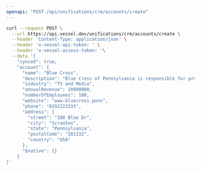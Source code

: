 ```yaml
---
openapi: "POST /api/unifications/crm/accounts/create"
---
```


<RequestExample>

```bash Request
curl --request POST \
  --url https://api.vessel.dev/unifications/crm/accounts/create \
  --header 'Content-Type: application/json' \
  --header 'x-vessel-api-token: ' \
  --header 'x-vessel-access-token: '\
  --data '{
    "synced": true,
    "account": {
      "name": "Blue Cross",
      "description": "Blue Cross of Pennsylvania is responsible for providing services to the good people of Scranton",
      "industry": "TV and Media",
      "annualRevenue": 10000000,
      "numberOfEmployees": 100,
      "website": "www.bluecross.penn",
      "phone": "8192223333",
      "address": {
        "street": "100 Blue Dr",
        "city": "Scranton",
        "state": "Pennsylvania",
        "postalCode": "281332",
        "country": "USA"
      },
      "$native": {}
    }
}'
```

</RequestExample>
